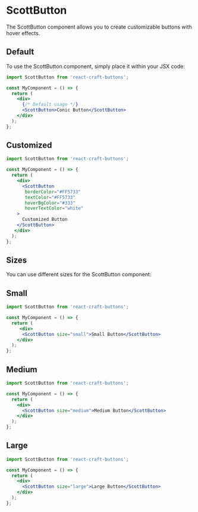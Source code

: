
<Meta title="Buttons/ScottButton" component={ScottButton} />

# ScottButton

The ScottButton component allows you to create customizable buttons with hover effects.

## Default

To use the ScottButton component, simply place it within your JSX code:

```jsx
import ScottButton from 'react-craft-buttons';  

const MyComponent = () => {
  return (
    <div>
      {/* Default usage */}
      <ScottButton>Conic Button</ScottButton>
    </div>
  );
};
```

## Customized

```jsx
import ScottButton from 'react-craft-buttons';  

const MyComponent = () => {
  return (
    <div>
      <ScottButton
       borderColor="#FF5733"
       textColor="#FF5733"
       hoverBgColor="#333"
       hoverTextColor="white"
    >
      Customized Button
    </ScottButton>
   </div>
  );
};
```

## Sizes

You can use different sizes for the ScottButton component:

## Small

```jsx
import ScottButton from 'react-craft-buttons';  

const MyComponent = () => {
  return (
     <div>
      <ScottButton size="small">Small Button</ScottButton>
    </div>
  );
};
```

## Medium

```jsx
import ScottButton from 'react-craft-buttons';  

const MyComponent = () => {
  return (
    <div>
      <ScottButton size="medium">Medium Button</ScottButton>
    </div>
  );
};
```

## Large

```jsx
import ScottButton from 'react-craft-buttons';  

const MyComponent = () => {
  return (
    <div>
      <ScottButton size="large">Large Button</ScottButton>
    </div>
  );
};
```